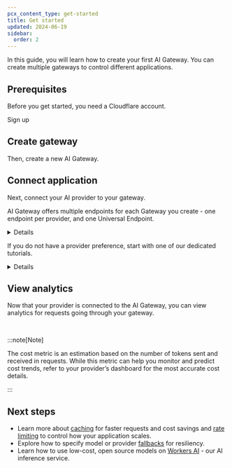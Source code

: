 ```yaml
---
pcx_content_type: get-started
title: Get started
updated: 2024-06-19
sidebar:
  order: 2
---
```



In this guide, you will learn how to create your first AI Gateway. You can create multiple gateways to control different applications.

## Prerequisites

Before you get started, you need a Cloudflare account.

<LinkButton variant="primary" href="https://dash.cloudflare.com/sign-up">
	Sign up
</LinkButton>

## Create gateway

Then, create a new AI Gateway.

<Render file="create-gateway" />

## Connect application

Next, connect your AI provider to your gateway.

AI Gateway offers multiple endpoints for each Gateway you create - one endpoint per provider, and one Universal Endpoint.

<Details header="Supported providers">

<DirectoryListing folder="ai-gateway/providers" />

</Details>

If you do not have a provider preference, start with one of our dedicated tutorials.

<Details header="Onboarding tutorials">

- [OpenAI](/ai-gateway/tutorials/deploy-aig-worker/)
- [Worker AI](/ai-gateway/tutorials/create-first-aig-workers/)

</Details>

## View analytics

Now that your provider is connected to the AI Gateway, you can view analytics for requests going through your gateway.

<Render file="analytics-overview" /> <br />

<Render file="analytics-dashboard" />

:::note[Note]

The cost metric is an estimation based on the number of tokens sent and received in requests. While this metric can help you monitor and predict cost trends, refer to your provider’s dashboard for the most accurate cost details.

:::

## Next steps

- Learn more about [caching](/ai-gateway/configuration/caching/) for faster requests and cost savings and [rate limiting](/ai-gateway/configuration/rate-limiting/) to control how your application scales.
- Explore how to specify model or provider [fallbacks](/ai-gateway/configuration/fallbacks/) for resiliency.
- Learn how to use low-cost, open source models on [Workers AI](/ai-gateway/providers/workersai/) - our AI inference service.
